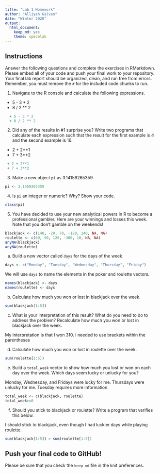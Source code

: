 ```yaml
---
title: "Lab 1 Homework"
author: "Alliyah Galvan"
date: "Winter 2020"
output:
  html_document: 
    keep_md: yes
    theme: spacelab
---
```


## Instructions
Answer the following questions and complete the exercises in RMarkdown. Please embed all of your code and push your final work to your repository. Your final lab report should be organized, clean, and run free from errors. Remember, you must remove the `#` for the included code chunks to run.  

1. Navigate to the R console and calculate the following expressions.  
  + 5 - 3 * 2  
  + 8 / 2 ** 2  
```r
  + 5 - 3 * 2  
  + 8 / 2 ** 2
```
  
2. Did any of the results in #1 surprise you? Write two programs that calculate each expression such that the result for the first example is 4 and the second example is 16.  

 + 2 + 2**1
 + 7 + 3**2
```r
 + 2 + 2**1
 + 7 + 3**2
```
  

3. Make a new object `pi` as 3.14159265359.  
```r
pi <- 3.1459265359
```

4. Is `pi` an integer or numeric? Why? Show your code.  
```r
class(pi)
```

5. You have decided to use your new analytical powers in R to become a professional gambler. Here are your winnings and losses this week. Note that you don't gamble on the weekends!  
```r
blackjack <- c(140, -20, 70, -120, 240, NA, NA)
roulette <- c(60, 50, 120, -300, 10, NA, NA)
anyNA(blackjack)
anyNA(roulette)
```

a. Build a new vector called `days` for the days of the week. 
```r
days <- c("Monday", "Tuesday", "Wednesday", "Thursday", "Friday")
```


We will use `days` to name the elements in the poker and roulette vectors.
```r
names(blackjack) <- days
names(roulette) <- days
```

b. Calculate how much you won or lost in blackjack over the week.  
```r
sum(blackjack[1:5])
```


c. What is your interpretation of this result? What do you need to do to address the problem? Recalculate how much you won or lost in blackjack over the week.  

My interpretation is that I won 310. I needed to use brackets within the parentheses

d. Calculate how much you won or lost in roulette over the week.  
```r
sum(roulette[1:5])
```


e. Build a `total_week` vector to show how much you lost or won on each day over the week. Which days seem lucky or unlucky for you?

Monday, Wednesday, and Fridays were lucky for me. Thursdays were unlucky for me. Tuesday requires more information.
```r
total_week <- c(blackjack, roulette)
total_week>=0
```


f. Should you stick to blackjack or roulette? Write a program that verifies this below.  

I should stick to blackjack, even though I had luckier days while playing roulette.
```r
sum(blackjack[1:5]) > sum(roulette[1:5])
```

## Push your final code to GitHub!
Please be sure that you check the `keep md` file in the knit preferences.  